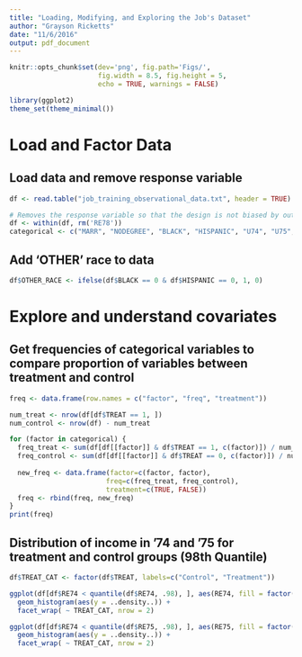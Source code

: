 ```yaml
---
title: "Loading, Modifying, and Exploring the Job's Dataset"
author: "Grayson Ricketts"
date: "11/6/2016"
output: pdf_document
---
```


```r
knitr::opts_chunk$set(dev='png', fig.path='Figs/',
                      fig.width = 8.5, fig.height = 5,
                      echo = TRUE, warnings = FALSE)

library(ggplot2)
theme_set(theme_minimal())
```

# Load and Factor Data

## Load data and remove response variable
```r
df <- read.table("job_training_observational_data.txt", header = TRUE)

# Removes the response variable so that the design is not biased by outcomes
df <- within(df, rm('RE78'))
categorical <- c("MARR", "NODEGREE", "BLACK", "HISPANIC", "U74", "U75", "OTHER_RACE")
```

## Add 'OTHER' race to data
```r
df$OTHER_RACE <- ifelse(df$BLACK == 0 & df$HISPANIC == 0, 1, 0)
```

# Explore and understand covariates

## Get frequencies of categorical variables to compare proportion of variables between treatment and control
```r
freq <- data.frame(row.names = c("factor", "freq", "treatment"))

num_treat <- nrow(df[df$TREAT == 1, ])
num_control <- nrow(df) - num_treat

for (factor in categorical) {
  freq_treat <- sum(df[df[[factor]] & df$TREAT == 1, c(factor)]) / num_treat
  freq_control <- sum(df[df[[factor]] & df$TREAT == 0, c(factor)]) / num_control
  
  new_freq <- data.frame(factor=c(factor, factor), 
                        freq=c(freq_treat, freq_control),
                        treatment=c(TRUE, FALSE))
  freq <- rbind(freq, new_freq)
}
print(freq)
```

## Distribution of income in '74 and '75 for treatment and control groups (98th Quantile)

```r
df$TREAT_CAT <- factor(df$TREAT, labels=c("Control", "Treatment"))

ggplot(df[df$RE74 < quantile(df$RE74, .98), ], aes(RE74, fill = factor(TREAT_CAT))) +
  geom_histogram(aes(y = ..density..)) +
  facet_wrap( ~ TREAT_CAT, nrow = 2)

ggplot(df[df$RE74 < quantile(df$RE75, .98), ], aes(RE75, fill = factor(TREAT_CAT))) +
  geom_histogram(aes(y = ..density..)) +
  facet_wrap( ~ TREAT_CAT, nrow = 2)
```

